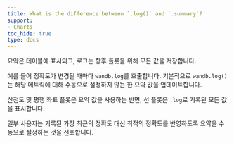 ```yaml
---
title: What is the difference between `.log()` and `.summary`?
support:
- Charts
toc_hide: true
type: docs
---
```


요약은 테이블에 표시되고, 로그는 향후 플롯을 위해 모든 값을 저장합니다.

예를 들어 정확도가 변경될 때마다 `wandb.log`를 호출합니다. 기본적으로 `wandb.log()`는 해당 메트릭에 대해 수동으로 설정하지 않는 한 요약 값을 업데이트합니다.

산점도 및 평행 좌표 플롯은 요약 값을 사용하는 반면, 선 플롯은 `.log`로 기록된 모든 값을 표시합니다.

일부 사용자는 기록된 가장 최근의 정확도 대신 최적의 정확도를 반영하도록 요약을 수동으로 설정하는 것을 선호합니다.
